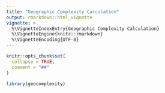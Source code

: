 ```yaml
---
title: "Geographic Complexity Calculation"
output: rmarkdown::html_vignette
vignette: >
  %\VignetteIndexEntry{Geographic Complexity Calculation}
  %\VignetteEngine{knitr::rmarkdown}
  %\VignetteEncoding{UTF-8}
---
```


```r
knitr::opts_chunk$set(
  collapse = TRUE,
  comment = "##"
)
```

```r
library(geocomplexity)
```
